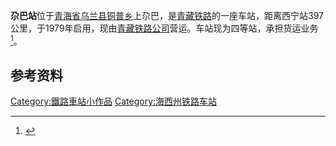 {{Infobox China railway station 
|车站名称 = 尕巴站
|图片 = 
|图片介紹 = 
|车站名称拼音 = Gaba
|车站地址 = [[青海省|青海省]][[乌兰县|乌兰县]][[铜普乡|铜普乡]]上尕巴
|线路 = [[青藏铁路|青藏铁路]]
|车站等级 = [[四等站_(中铁)|四等站]]
}}
'''尕巴站'''位于[[青海省|青海省]][[乌兰县|乌兰县]][[铜普乡|铜普乡]]上尕巴，是[[青藏铁路|青藏铁路]]的一座车站，距离西宁站397公里，于1979年启用，现由[[青藏铁路公司|青藏铁路公司]]营运。车站现为四等站，承担货运业务<ref>{{cite book|title=中国铁路站名词典|author=孙本祥|publisher=中国铁道出版社|date=2003年4月}}</ref>。

== 参考资料 ==
{{reflist}}

{{青藏铁路}}

{{China-rail-stub}}

[[Category:鐵路車站小作品|Category:鐵路車站小作品]]
[[Category:海西州铁路车站|Category:海西州铁路车站]]